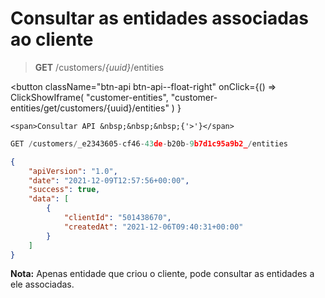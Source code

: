 # Consultar as entidades associadas ao cliente

> **GET** /customers/_\{uuid}_/entities


<button className="btn-api btn-api--float-right"
	onClick={() =>
		ClickShowIframe(
			"customer-entities",
			"customer-entities/get/customers/{uuid}/entities"
		)
	}
>
	<span>Consultar API &nbsp;&nbsp;&nbsp;{'>'}</span>
</button>


<Tabs>
<TabItem value="pedido" label="Pedido">

```js
GET /customers/_e2343605-cf46-43de-b20b-9b7d1c95a9b2_/entities
```

</TabItem>
<TabItem value="resposta" label="Resposta">

```json
{
	"apiVersion": "1.0",
	"date": "2021-12-09T12:57:56+00:00",
	"success": true,
	"data": [
		{
			"clientId": "501438670",
			"createdAt": "2021-12-06T09:40:31+00:00"
		}
	]
}
```

</TabItem>
</Tabs>

**Nota:** Apenas entidade que criou o cliente, pode consultar as entidades a ele associadas.

